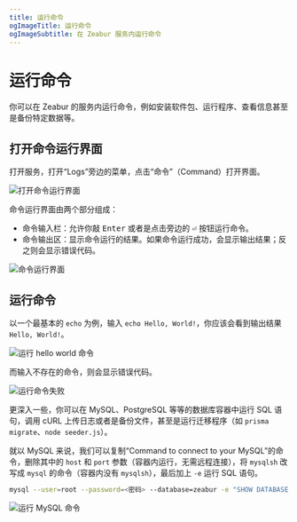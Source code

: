 ```yaml
---
title: 运行命令
ogImageTitle: 运行命令
ogImageSubtitle: 在 Zeabur 服务内运行命令
---
```


# 运行命令

你可以在 Zeabur 的服务内运行命令，例如安装软件包、运行程序、查看信息甚至是备份特定数据等。

## 打开命令运行界面

打开服务，打开“Logs”旁边的菜单，点击“命令”（Command）打开界面。

![打开命令运行界面](/deploy/command-execution/open-command-executor.webp)

命令运行界面由两个部分组成：

- 命令输入栏：允许你敲 <kbd>Enter</kbd> 或者是点击旁边的 <kbd>⏎</kbd> 按钮运行命令。
- 命令输出区：显示命令运行的结果。如果命令运行成功，会显示输出结果；反之则会显示错误代码。

![命令运行界面](/deploy/command-execution/interface.webp)

## 运行命令

以一个最基本的 `echo` 为例，输入 `echo Hello, World!`，你应该会看到输出结果 `Hello, World!`。

![运行 hello world 命令](/deploy/command-execution/command-success.webp)

而输入不存在的命令，则会显示错误代码。

![运行命令失败](/deploy/command-execution/command-error.webp)

更深入一些，你可以在 MySQL、PostgreSQL 等等的数据库容器中运行 SQL 语句，调用 cURL 上传日志或者是备份文件，甚至是运行迁移程序（如 `prisma migrate`、`node seeder.js`）。

就以 MySQL 来说，我们可以复制“Command to connect to your MySQL”的命令，删除其中的 `host` 和 `port` 参数（容器内运行，无需远程连接），将 `mysqlsh` 改写成 `mysql` 的命令（容器内没有 `mysqlsh`），最后加上 `-e` 运行 SQL 语句。

```bash
mysql --user=root --password=<密码> --database=zeabur -e "SHOW DATABASES;"
```

![运行 MySQL 命令](/deploy/command-execution/mysql-example.webp)
